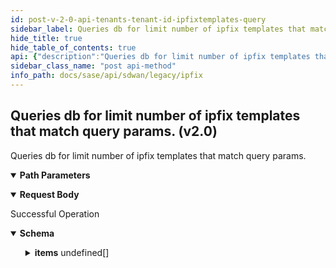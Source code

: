 ```yaml
---
id: post-v-2-0-api-tenants-tenant-id-ipfixtemplates-query
sidebar_label: Queries db for limit number of ipfix templates that match query params. (v2.0)
hide_title: true
hide_table_of_contents: true
api: {"description":"Queries db for limit number of ipfix templates that match query params.","operationId":"post-v2.0-api-tenants-tenant_id-ipfixtemplates-query","parameters":[{"description":"Tenant Id","in":"path","name":"tenant_id","required":true,"schema":{"description":"Tenant Id","type":"string"}}],"requestBody":{"content":{"application/json":{"schema":{"properties":{"description":{"description":"Description: Size(max = 256, error = DESCRIPTION_EXCEEDS_LIMIT: Description length exceeds limit, min = 0) ","type":"string"},"flow_fields":{"description":"Flow Fields: NotNull(error = IPFIX_TEMPLATE_FLOW_FIELDS_REQD: Please provide Flow fields) ListEnum(enumClass = classOf[IPFixFlowField], length = 0, listMaxSize = 128, error = IPFIX_TEMPLATE_INVALID_FLOW_FIELDS: Invalid flow fields, nullAllowed = false) ","items":{"description":"Flow Fields","enum":["INTERFACES","TIME_STAMPS","DST_IPV4_ADDRESS","DST_PORT","SRC_IPV4_ADDRESS","SRC_PORT","PROTOCOL","DSCP_MAP","DSCP_LAST","QOS_QUEUE","WAN_PATH","APP_DEF_ID","RTP_TRANSPORT_TYPE","TRANSPORT_TCP_WINDOWSIZE","CONNECTION_UNIFLOW_BYTES","CONNECTION_UNIFLOW_PACKETS","CONNECTION_BIFLOW_BYTES","CONNECTION_BIFLOW_PACKETS","CONNECTION_RTT","CONNECTION_NTT","CONNECTION_SRT","APPLICATION_HOST","CONNECTION_INIT","CONNECTION_XACT","CONNECTION_UDPTRT","MEDIA_CODEC","MEDIA_JITTER","MEDIA_LOSS","MEDIA_MOS","TROUBLESHOOT_TCP","TROUBLESHOOT_DECISION_MAP"],"type":"string"},"type":"array"},"generate_biflow":{"description":"Generate Biflow","type":"boolean"},"id":{"description":"Id","type":"string"},"name":{"description":"Name: Required(error = NAME_REQD: Please provide resource name.) Size(max = 128, error = NAME_EXCEEDS_LIMIT: Name of the resource exceeds limit., min = 0) ","type":"string"},"option_export_timeout":{"description":"Option Export Timeout: Range(max = 86400L, error = IPFIX_TEMPLATE_INVALID_OPTION_EXPORT_TIMEOUT: Option export timeout should be in range 10-86400, min = 10L) ","format":"int32","type":"integer"},"options":{"description":"Options: ListEnum(enumClass = classOf[IPFixOption], length = 0, listMaxSize = 8, error = IPFIX_TEMPLATE_INVALID_OPTIONS: Invalid ipfix template options, nullAllowed = false) ","items":{"description":"Options","enum":["APP_DEF_ID_TABLE","LINK_QUALITY_METRICS","WAN_PATH_ID_TABLE","TYPE_INFO_FOR_IPFIX_IE","DEVICE_IDENTIFICATION"],"type":"string"},"type":"array"},"tags":{"description":"Tags: ListString(allowDuplicate = false, allowEmpty = true, allowNull = true, length = 128, listMaxSize = 10, error = INVALID_TAG: Maximum 10 Unique tags of length 1024 each are allowed, noTrim = false, regex = [^,\\\\s]+, required = false) ","items":{"description":"Tags","type":"string"},"type":"array"},"template_export_timeout":{"description":"Template Export Timeout: Range(max = 86400L, error = IPFIX_TEMPLATE_INVALID_TEMPLATE_EXPORT_TIMEOUT: Template export timeout should be in range 10-86400, min = 10L) ","format":"int32","type":"integer"}},"required":["options","flow_fields","name"]}}}},"responses":{"200":{"content":{"application/json":{"schema":{"allOf":[{"properties":{"count":{"format":"int32","type":"integer"},"deleted_count":{"format":"int64","type":"integer"},"deleted_ids":{"items":{"type":"string"},"type":"array"},"id":{"type":"string"},"next_query":{"type":"object"},"tenant_id":{"type":"string"},"total_count":{"format":"int64","type":"integer"}},"type":"object"},{"properties":{"items":{"items":{"properties":{"id":{"description":"Id","type":"string"},"ipv4_prefixes":{"description":"Ipv4 Prefixes: ListIPAddress(bcast = DENY, listMaxSize = 0, error = INVALID_IPV4_PREFIX: Invalid IPv4 Prefix., required = false, type = APP_GATEWAYCIDR) ","items":{"description":"Ipv4 Prefixes","type":"string"},"type":"array"},"prefix_id":{"description":"Prefix Id","type":"string"},"tags":{"description":"Tags: ListString(allowDuplicate = false, allowEmpty = true, allowNull = true, length = 128, listMaxSize = 10, error = INVALID_TAG: Maximum 10 Unique tags of length 1024 each are allowed, noTrim = false, regex = [^,\\\\s]+, required = false) ","items":{"description":"Tags","type":"string"},"type":"array"}}},"type":"array"}},"type":"object"}]}}},"description":"Successful Operation"}},"tags":["IPFIX"],"method":"post","path":"/v2.0/api/tenants/{tenant_id}/ipfixtemplates/query","jsonRequestBodyExample":{"description":"string","flow_fields":["INTERFACES"],"generate_biflow":true,"id":"string","name":"string","option_export_timeout":0,"options":["APP_DEF_ID_TABLE"],"tags":["string"],"template_export_timeout":0},"info":{"contact":{},"description":"List of APIs used to manage the IPFIX services.","title":"IPFIX","version":"Latest"},"postman":{"name":"Queries db for limit number of ipfix templates that match query params. (v2.0)","description":{"content":"Queries db for limit number of ipfix templates that match query params.","type":"text/plain"},"url":{"path":["v2.0","api","tenants",":tenant_id","ipfixtemplates","query"],"host":["{{baseUrl}}"],"query":[],"variable":[{"disabled":false,"description":{"content":"(Required) Tenant Id","type":"text/plain"},"type":"any","value":"","key":"tenant_id"}]},"header":[{"key":"Content-Type","value":"application/json"},{"key":"Accept","value":"application/json"}],"method":"POST","body":{"mode":"raw","raw":"\"\"","options":{"raw":{"language":"json"}}}}}
sidebar_class_name: "post api-method"
info_path: docs/sase/api/sdwan/legacy/ipfix
---
```



## Queries db for limit number of ipfix templates that match query params. (v2.0)



Queries db for limit number of ipfix templates that match query params.

<details style={{"marginBottom":"1rem"}} data-collapsed={false} open={true}><summary style={{}}><strong>Path Parameters</strong></summary><div><ul><ParamsItem className={"paramsItem"} param={{"description":"Tenant Id","in":"path","name":"tenant_id","required":true,"schema":{"description":"Tenant Id","type":"string"}}}></ParamsItem></ul></div></details><MimeTabs><TabItem label={"application/json"} value={"application/json-schema"}><details style={{}} data-collapsed={false} open={true}><summary style={{"textAlign":"left"}}><strong>Request Body</strong></summary><div style={{"textAlign":"left","marginLeft":"1rem"}}></div><ul style={{"marginLeft":"1rem"}}><SchemaItem collapsible={false} name={"description"} required={false} schemaDescription={"Description: Size(max = 256, error = DESCRIPTION_EXCEEDS_LIMIT: Description length exceeds limit, min = 0) "} schemaName={"string"} qualifierMessage={undefined} defaultValue={undefined}></SchemaItem><SchemaItem collapsible={false} name={"flow_fields"} required={true} schemaDescription={"Flow Fields: NotNull(error = IPFIX_TEMPLATE_FLOW_FIELDS_REQD: Please provide Flow fields) ListEnum(enumClass = classOf[IPFixFlowField], length = 0, listMaxSize = 128, error = IPFIX_TEMPLATE_INVALID_FLOW_FIELDS: Invalid flow fields, nullAllowed = false) "} schemaName={"string[]"} qualifierMessage={"**Possible values:** [`INTERFACES`, `TIME_STAMPS`, `DST_IPV4_ADDRESS`, `DST_PORT`, `SRC_IPV4_ADDRESS`, `SRC_PORT`, `PROTOCOL`, `DSCP_MAP`, `DSCP_LAST`, `QOS_QUEUE`, `WAN_PATH`, `APP_DEF_ID`, `RTP_TRANSPORT_TYPE`, `TRANSPORT_TCP_WINDOWSIZE`, `CONNECTION_UNIFLOW_BYTES`, `CONNECTION_UNIFLOW_PACKETS`, `CONNECTION_BIFLOW_BYTES`, `CONNECTION_BIFLOW_PACKETS`, `CONNECTION_RTT`, `CONNECTION_NTT`, `CONNECTION_SRT`, `APPLICATION_HOST`, `CONNECTION_INIT`, `CONNECTION_XACT`, `CONNECTION_UDPTRT`, `MEDIA_CODEC`, `MEDIA_JITTER`, `MEDIA_LOSS`, `MEDIA_MOS`, `TROUBLESHOOT_TCP`, `TROUBLESHOOT_DECISION_MAP`]"} defaultValue={undefined}></SchemaItem><SchemaItem collapsible={false} name={"generate_biflow"} required={false} schemaDescription={"Generate Biflow"} schemaName={"boolean"} qualifierMessage={undefined} defaultValue={undefined}></SchemaItem><SchemaItem collapsible={false} name={"id"} required={false} schemaDescription={"Id"} schemaName={"string"} qualifierMessage={undefined} defaultValue={undefined}></SchemaItem><SchemaItem collapsible={false} name={"name"} required={true} schemaDescription={"Name: Required(error = NAME_REQD: Please provide resource name.) Size(max = 128, error = NAME_EXCEEDS_LIMIT: Name of the resource exceeds limit., min = 0) "} schemaName={"string"} qualifierMessage={undefined} defaultValue={undefined}></SchemaItem><SchemaItem collapsible={false} name={"option_export_timeout"} required={false} schemaDescription={"Option Export Timeout: Range(max = 86400L, error = IPFIX_TEMPLATE_INVALID_OPTION_EXPORT_TIMEOUT: Option export timeout should be in range 10-86400, min = 10L) "} schemaName={"int32"} qualifierMessage={undefined} defaultValue={undefined}></SchemaItem><SchemaItem collapsible={false} name={"options"} required={true} schemaDescription={"Options: ListEnum(enumClass = classOf[IPFixOption], length = 0, listMaxSize = 8, error = IPFIX_TEMPLATE_INVALID_OPTIONS: Invalid ipfix template options, nullAllowed = false) "} schemaName={"string[]"} qualifierMessage={"**Possible values:** [`APP_DEF_ID_TABLE`, `LINK_QUALITY_METRICS`, `WAN_PATH_ID_TABLE`, `TYPE_INFO_FOR_IPFIX_IE`, `DEVICE_IDENTIFICATION`]"} defaultValue={undefined}></SchemaItem><SchemaItem collapsible={false} name={"tags"} required={false} schemaDescription={"Tags: ListString(allowDuplicate = false, allowEmpty = true, allowNull = true, length = 128, listMaxSize = 10, error = INVALID_TAG: Maximum 10 Unique tags of length 1024 each are allowed, noTrim = false, regex = [^,\\\\s]+, required = false) "} schemaName={"string[]"} qualifierMessage={undefined} defaultValue={undefined}></SchemaItem><SchemaItem collapsible={false} name={"template_export_timeout"} required={false} schemaDescription={"Template Export Timeout: Range(max = 86400L, error = IPFIX_TEMPLATE_INVALID_TEMPLATE_EXPORT_TIMEOUT: Template export timeout should be in range 10-86400, min = 10L) "} schemaName={"int32"} qualifierMessage={undefined} defaultValue={undefined}></SchemaItem></ul></details></TabItem></MimeTabs><div><ApiTabs><TabItem label={"200"} value={"200"}><div>

Successful Operation

</div><div><MimeTabs groupId={"mime-type"}><TabItem label={"application/json"} value={"application/json"}><SchemaTabs groupId={"schema-tabs"}><TabTtem label={"Schema"} value={"Schema"}><details style={{}} data-collapsed={false} open={true}><summary style={{"textAlign":"left"}}><strong>Schema</strong></summary><div style={{"textAlign":"left","marginLeft":"1rem"}}></div><ul style={{"marginLeft":"1rem"}}><SchemaItem collapsible={false} name={"count"} required={false} schemaDescription={undefined} schemaName={"int32"} qualifierMessage={undefined} defaultValue={undefined}></SchemaItem><SchemaItem collapsible={false} name={"deleted_count"} required={false} schemaDescription={undefined} schemaName={"int64"} qualifierMessage={undefined} defaultValue={undefined}></SchemaItem><SchemaItem collapsible={false} name={"deleted_ids"} required={false} schemaDescription={undefined} schemaName={"string[]"} qualifierMessage={undefined} defaultValue={undefined}></SchemaItem><SchemaItem collapsible={false} name={"id"} required={false} schemaDescription={undefined} schemaName={"string"} qualifierMessage={undefined} defaultValue={undefined}></SchemaItem><SchemaItem collapsible={false} name={"next_query"} required={false} schemaDescription={undefined} schemaName={"object"} qualifierMessage={undefined} defaultValue={undefined}></SchemaItem><SchemaItem collapsible={false} name={"tenant_id"} required={false} schemaDescription={undefined} schemaName={"string"} qualifierMessage={undefined} defaultValue={undefined}></SchemaItem><SchemaItem collapsible={false} name={"total_count"} required={false} schemaDescription={undefined} schemaName={"int64"} qualifierMessage={undefined} defaultValue={undefined}></SchemaItem><SchemaItem collapsible={true} className={"schemaItem"}><details style={{}}><summary style={{}}><strong>items</strong><span style={{"opacity":"0.6"}}> undefined[]</span></summary><div style={{"marginLeft":"1rem"}}><SchemaItem collapsible={false} name={"id"} required={false} schemaDescription={"Id"} schemaName={"string"} qualifierMessage={undefined} defaultValue={undefined}></SchemaItem><SchemaItem collapsible={false} name={"ipv4_prefixes"} required={false} schemaDescription={"Ipv4 Prefixes: ListIPAddress(bcast = DENY, listMaxSize = 0, error = INVALID_IPV4_PREFIX: Invalid IPv4 Prefix., required = false, type = APP_GATEWAYCIDR) "} schemaName={"string[]"} qualifierMessage={undefined} defaultValue={undefined}></SchemaItem><SchemaItem collapsible={false} name={"prefix_id"} required={false} schemaDescription={"Prefix Id"} schemaName={"string"} qualifierMessage={undefined} defaultValue={undefined}></SchemaItem><SchemaItem collapsible={false} name={"tags"} required={false} schemaDescription={"Tags: ListString(allowDuplicate = false, allowEmpty = true, allowNull = true, length = 128, listMaxSize = 10, error = INVALID_TAG: Maximum 10 Unique tags of length 1024 each are allowed, noTrim = false, regex = [^,\\\\s]+, required = false) "} schemaName={"string[]"} qualifierMessage={undefined} defaultValue={undefined}></SchemaItem></div></details></SchemaItem></ul></details></TabTtem></SchemaTabs></TabItem></MimeTabs></div></TabItem></ApiTabs></div>
      